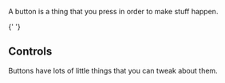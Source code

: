 
<Meta of={ButtonStories} />

<Title>Button</Title>

A button is a thing that you press in order to make stuff happen.

<Primary />{' '}

## Controls

Buttons have lots of little things that you can tweak about them.

<Controls />
